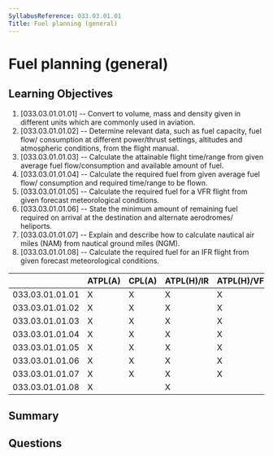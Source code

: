 ```yaml
---
SyllabusReference: 033.03.01.01
Title: Fuel planning (general)
---
```


# Fuel planning (general)

## Learning Objectives

1. [033.03.01.01.01] -- Convert to volume, mass and density given in different
   units which are commonly used in aviation.
2. [033.03.01.01.02] -- Determine relevant data, such as fuel capacity, fuel
   flow/ consumption at different power/thrust settings, altitudes and
   atmospheric conditions, from the flight manual.
3. [033.03.01.01.03] -- Calculate the attainable flight time/range from given
   average fuel flow/consumption and available amount of fuel.
4. [033.03.01.01.04] -- Calculate the required fuel from given average fuel
   flow/ consumption and required time/range to be flown.
5. [033.03.01.01.05] -- Calculate the required fuel for a VFR flight from given
   forecast meteorological conditions.
6. [033.03.01.01.06] -- State the minimum amount of remaining fuel required on
   arrival at the destination and alternate aerodromes/ heliports.
7. [033.03.01.01.07] -- Explain and describe how to calculate nautical air miles
   (NAM) from nautical ground miles (NGM).
8. [033.03.01.01.08] -- Calculate the required fuel for an IFR flight from given
   forecast meteorological conditions.

|                 | ATPL(A) | CPL(A) | ATPL(H)/IR | ATPL(H)/VFR | CPL(H) | IR  | CBIR(A) |
| --------------- | ------- | ------ | ---------- | ----------- | ------ | --- | ------- |
| 033.03.01.01.01 | X       | X      | X          | X           | X      | X   | X       |
| 033.03.01.01.02 | X       | X      | X          | X           | X      | X   | X       |
| 033.03.01.01.03 | X       | X      | X          | X           | X      | X   | X       |
| 033.03.01.01.04 | X       | X      | X          | X           | X      | X   | X       |
| 033.03.01.01.05 | X       | X      | X          | X           | X      | X   | X       |
| 033.03.01.01.06 | X       | X      | X          | X           | X      | X   | X       |
| 033.03.01.01.07 | X       | X      | X          | X           | X      | X   | X       |
| 033.03.01.01.08 | X       |        | X          |             |        | X   | X       |

## Summary

## Questions
